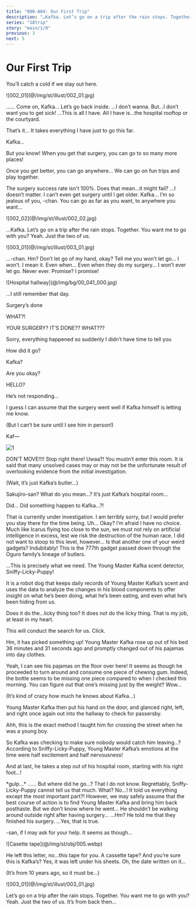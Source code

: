 ```yaml
---
title: "000-A04: Our First Trip"
description: "…Kafka. Let’s go on a trip after the rain stops. Together."
series: "18trip"
story: "main/1/0"
previous: 3
next: 5
---
```



# Our First Trip

<Divider fb="start" />

<Bubble mc>
You’ll catch a cold if we stay out here.
</Bubble>

<p class="cg">![002_01](@/img/st/illust/002_01.jpg)</p>

<Bubble character="Kafka" name="Boy in Hospital Clothing">
……
</Bubble>

<Bubble mc>
Come on, Kafka… Let’s go back inside.
</Bubble>

<Bubble character="Kafka">
…I don’t wanna.
</Bubble>

<Bubble mc>
But…I don’t want you to get sick!
</Bubble>

<Bubble character="Kafka">
…This is all I have. All I have is…the hospital rooftop or the courtyard.

That’s it… It takes everything I have just to go this far.
</Bubble>

<Bubble mc>
Kafka…

But you know! When you get that surgery, you can go to so many more places!

Once you get better, you can go anywhere… We can go on fun trips and play together.
</Bubble>

<Bubble character="Kafka">
The surgery success rate isn't 100%.
</Bubble>

<Bubble mc>
Does that mean…it might fail?
</Bubble>

<Bubble character="Kafka">
…I doesn’t matter. I can’t even get surgery until I get older.
</Bubble>

<Bubble mc>
Kafka…
</Bubble>

<Bubble character="Kafka">
I’m so jealous of you, <Name first />-chan. You can go as far as you want, to anywhere you want…
</Bubble>

<p class="cg">![002_02](@/img/st/illust/002_02.jpg)</p>

<Bubble mc>
…Kafka. Let’s go on a trip after the rain stops. Together.
</Bubble>

<Bubble character="Kafka">
You want me to go with you?
</Bubble>

<Bubble mc>
Yeah. Just the two of us.
</Bubble>

<p class="cg">![003_01](@/img/st/illust/003_01.jpg)</p>

<Bubble character="Kafka">
…<Name first />-chan.
</Bubble>

<Bubble mc>
Hm?
</Bubble>

<Bubble character="Kafka">
Don’t let go of my hand, okay? Tell me you won’t let go…
</Bubble>

<Bubble mc>
I won’t.
</Bubble>

<Bubble character="Kafka">
I mean it. Even when… Even when they do my surgery…
</Bubble>

<Bubble mc>
I won’t ever let go. Never ever.
</Bubble>

<Bubble character="Kafka">
Promise?
</Bubble>

<Bubble mc>
I promise!
</Bubble>

<Divider fb="end" />

<Divider loc="Oguro Hospital - Hallway"/>

<p class="bg">![Hospital hallway](@/img/bg/00_041_000.jpg)</p>

<Bubble mc>
…I still remember that day.
</Bubble>

<Phone to="Oguro Kafka">
<div data-character="Kafka"><div>
    <p>Surgery’s done</p>
</div></div>

<div class="sent">
    <p>WHAT?!</p>
    <p>YOUR SURGERY? IT’S DONE?? WHAT???</p>
</div>

<div data-character="Kafka"><div>
    <p>Sorry, everything happened so suddenly I didn’t have time to tell you</p>
</div></div>

<div class="sent">
    <p>How did it go?</p>
    <p>Kafka?</p>
    <p>Are you okay?</p>
    <p>HELLO?</p>
</div>
</Phone>

<Bubble mc>
He’s not responding…

I guess I can assume that the surgery went well if Kafka himself is letting me know.

<p class="t">(But I can’t be sure until I see him in person!)</p>
</Bubble>

<Divider loc="Oguro Hospital - Room"/>

<Bubble mc>
Kaf&NoBreak;—
</Bubble>

![1](1.jpg)

<Bubble character="Sakujiro" name="Man with Thin Glasses">
DON’T MOVE!!!! Stop right there!
</Bubble>

<Bubble mc>
Uwaa?!
</Bubble>

<Bubble character="Sakujiro" name="Man with Thin Glasses">
You mustn’t enter this room. It is said that many unsolved cases may or may not be the unfortunate result of overlooking evidence from the initial investigation.
</Bubble>

<Bubble mc>
<p class="t">(Wait, it’s just Kafka’s butler…)</p>

Sakujiro-san? What do you mean…? It’s just Kafka’s hospital room…

Did… Did something happen to Kafka…?!
</Bubble>

<Bubble character="Sakujiro">
That is currently under investigation. I am terribly sorry, but I would prefer you stay there for the time being.
</Bubble>

<Bubble mc>
Uh… Okay?
</Bubble>

<Bubble character="Sakujiro">
I’m afraid I have no choice. Much like Icarus flying too close to the sun, we must not rely on artificial intelligence in excess, lest we risk the destruction of the human race. I did not want to stoop to this level, however…
</Bubble>

<Bubble mc>
Is that another one of your weird gadgets?
</Bubble>

<Bubble character="Sakujiro">
Indubitably! This is the 777th gadget passed down through the Oguro family’s lineage of butlers.

…This is precisely what we need. The Young Master Kafka scent detector, Sniffy-Licky-Puppy!

It is a robot dog that keeps daily records of Young Master Kafka’s scent and uses the data to analyze the changes in his blood components to offer insight on what he’s been doing, what he’s been eating, and even what he’s been hiding from us.
</Bubble>

<Bubble mc>
Does it do the…licky thing too?
</Bubble>

<Bubble character="Sakujiro">
It does not do the licky thing. That is my job, at least in my heart.

This will conduct the search for us. Click.

Hm, it has picked something up! Young Master Kafka rose up out of his bed 36 minutes and 31 seconds ago and promptly changed out of his pajamas into day clothes.
</Bubble>

<Bubble mc>
Yeah, I can see his pajamas on the floor over here!
</Bubble>

<Bubble character="Sakujiro">
It seems as though he proceeded to turn around and consume one piece of chewing gum. Indeed, the bottle seems to be missing one piece compared to when I checked this morning.
</Bubble>

<Bubble mc>
You can figure out that one’s missing just by the weight? Wow…

<p class="t">(It’s kind of crazy how much he knows about Kafka…)</p>
</Bubble>

<Bubble character="Sakujiro">
Young Master Kafka then put his hand on the door, and glanced right, left, and right once again out into the hallway to check for passersby.

Ahh, this is the exact method I taught him for crossing the street when he was a young boy.
</Bubble>

<Bubble mc>
So Kafka was checking to make sure nobody would catch him leaving…?
</Bubble>

<Bubble character="Sakujiro">
According to Sniffy-Licky-Puppy, Young Master Kafka’s emotions at the time were half excitement and half nervousness!

And at last, he takes a step out of his hospital room, starting with his right foot…!
</Bubble>

<Bubble mc>
&ast;gulp…&ast;
</Bubble>

<Bubble character="Sakujiro">
……
</Bubble>

<Bubble mc>
But where did he go…?
</Bubble>

<Bubble character="Sakujiro">
That I do not know. Regrettably, Sniffy-Licky-Puppy cannot tell us that much.
</Bubble>

<Bubble mc>
What? No…! It told us everything except the most important part?!
</Bubble>

<Bubble character="Sakujiro">
However, we may safely assume that the best course of action is to find Young Master Kafka and bring him back posthaste.
</Bubble>

<Bubble mc>
But we don’t know where he went… He shouldn’t be walking around outside right after having surgery…
</Bubble>

<Bubble character="Sakujiro">
…Hm?
</Bubble>

<Bubble mc>
He told me that they finished his surgery.
</Bubble>

<Bubble character="Sakujiro">
…Yes, that is true.

<Name first />-san, if I may ask for your help. It seems as though…
</Bubble>

<p class="obj">![Casette tape](@/img/st/obj/005.webp)</p>

<Bubble character="Sakujiro">
He left this letter, no…this tape for you.
</Bubble>

<Bubble mc>
A cassette tape? And you’re sure this is Kafka’s?
</Bubble>

<Bubble character="Sakujiro">
Yes, it was left under his sheets.
</Bubble>

<Bubble mc>
Oh, the date written on it…

<p class="t">(It’s from 10 years ago, so it must be…)</p>
</Bubble>

<Divider fb="start" />

<p class="cg sepia">![003_01](@/img/st/illust/003_01.jpg)</p>

<Bubble mc>
Let’s go on a trip after the rain stops. Together.
</Bubble>

<Bubble character="Kafka">
You want me to go with you?
</Bubble>

<Bubble mc>
Yeah. Just the two of us.
</Bubble>

<Divider fb="end" />

<Bubble mc>
It’s from back then…
</Bubble>
